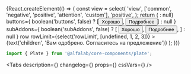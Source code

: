 


<Meta title='Components/Plate' component={Plate} id='Plate' />

<!-- Canvas -->

<Story name='Plate'>
    {React.createElement(() => {
        const view = select(
            'view',
            ['common', 'negative', 'positive', 'attention', 'custom'],
            'positive',
        );
        return (
            <Plate
                view={view}
                title={text('title', 'Поздравляем, полный успех')}
                foldable={boolean('foldable', false)}
                hasCloser={boolean('hasCloser', false)}
                rounded={boolean('rounded', true)}
                border={boolean('border', view !== 'custom')}
                shadow={boolean('shadow', false)}
                limitContentWidth={boolean('limitContentWidth', true)}
                titleView={select('titleView', ['bold', 'light'])}
                leftAddons={boolean('leftAddons', true) ? <CheckmarkOnCircleMIcon /> : null}
                buttons={
                    boolean('buttons', false)
                        ? [<Button view='primary'>Хорошо</Button>, <Button>Подробнее</Button>]
                        : null
                }
                subAddons={
                    boolean('subAddons', false)
                        ? [
                              <Button view='link' size='xxs'>
                                  Хорошо
                              </Button>,
                              <Button view='secondary' size='xxs'>
                                  Подробнее
                              </Button>,
                          ]
                        : null
                }
                row
                rowLimit={select('rowLimit', [undefined, 1, 2, 3])}
            >
                {text('children', 'Вам одобрено. Согласитесь на предложение')}
            </Plate>
        );
    })}
</Story>

<!-- Docs -->

<ComponentHeader
    name='Plate'
    version={version}
    package='@alfalab/core-components/plate'
    design='https://www.figma.com/file/cdNnkh2QdxuvYLrBm4cubM/Web-%3A%3A-Core-Default-Components?node-id=315%3A38165'
/>

```jsx
import { Plate } from '@alfalab/core-components/plate';
```

<Tabs
    description={<Description />}
    changelog={<Changelog />}
    props={<ArgsTable of={PlateTS} />}
    cssVars={<CssVars css={styles} />}
/>
